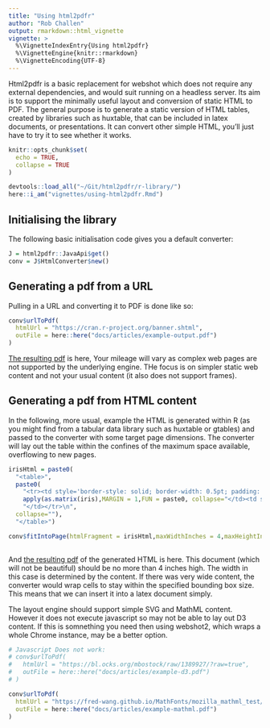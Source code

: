 ```yaml
---
title: "Using html2pdfr"
author: "Rob Challen"
output: rmarkdown::html_vignette
vignette: >
  %\VignetteIndexEntry{Using html2pdfr}
  %\VignetteEngine{knitr::rmarkdown}
  %\VignetteEncoding{UTF-8}
---
```


Html2pdfr is a basic replacement for webshot which does not require any external dependencies, and would suit running on a headless server. Its aim is to support the minimally useful layout and conversion of static HTML to PDF. The general purpose is to generate a static version of HTML tables, created by libraries such as huxtable, that can be included in latex documents, or presentations. It can convert other simple HTML, you'll just have to try it to see whether it works. 

```r
knitr::opts_chunk$set(
  echo = TRUE,
  collapse = TRUE
)

devtools::load_all("~/Git/html2pdfr/r-library/")
here::i_am("vignettes/using-html2pdfr.Rmd")
```

## Initialising the library

The following basic initialisation code gives you a default converter:

```r
J = html2pdfr::JavaApi$get()
conv = J$HtmlConverter$new()
```

## Generating a pdf from a URL

Pulling in a URL and converting it to PDF is done like so:

```r
conv$urlToPdf(
  htmlUrl = "https://cran.r-project.org/banner.shtml",
  outFile = here::here("docs/articles/example-output.pdf")
)

```

[The resulting pdf](example-output.pdf) is here, Your mileage will vary as complex web pages are not supported by the underlying engine. THe focus is on simpler static web content and not your usual content (it also does not support frames).

## Generating a pdf from HTML content

In the following, more usual, example the HTML is generated within R (as you might find from a tabular data library such as huxtable or gtables) and passed to the converter with some target page dimensions. The converter will lay out the table within the confines of the maximum space available, overflowing to new pages.

```r
irisHtml = paste0(
  "<table>",
  paste0(
    "<tr><td style='border-style: solid; border-width: 0.5pt; padding: 1pt; font-weight: normal; font-family: Roboto; font-size: 8pt;'>",
    apply(as.matrix(iris),MARGIN = 1,FUN = paste0, collapse="</td><td style='border-style: solid; border-width: 0.5pt; padding: 1pt; font-weight: normal; font-family: Roboto; font-size: 8pt;'>"),
    "</td></tr>\n",
  collapse=""),
  "</table>")

conv$fitIntoPage(htmlFragment = irisHtml,maxWidthInches = 4,maxHeightInches = 4,outFile = here::here("docs/articles/example-output-2.pdf"))
  
```

And [the resulting pdf](example-output.pdf) of the generated HTML is here. This document (which will not be beautiful) should be no more than 4 inches high. The width in this case is determined by the content. If there was very wide content, the converter would wrap cells to stay within the specified bounding box size. This means that we can insert it into a latex document simply.

The layout engine should support simple SVG and MathML content. However it does not execute javascript so may not be able to lay out D3 content. If this is somnething you need then using webshot2, which wraps a whole Chrome instance, may be a better option. 

```r
# Javascript Does not work:
# conv$urlToPdf(
#   htmlUrl = "https://bl.ocks.org/mbostock/raw/1389927/?raw=true",
#   outFile = here::here("docs/articles/example-d3.pdf")
# )

conv$urlToPdf(
  htmlUrl = "https://fred-wang.github.io/MathFonts/mozilla_mathml_test/",
  outFile = here::here("docs/articles/example-mathml.pdf")
)
 
```